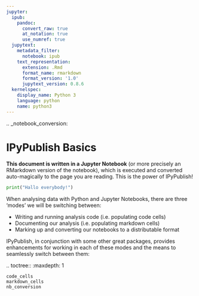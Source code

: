 ```yaml
---
jupyter:
  ipub:
    pandoc:
      convert_raw: true 
      at_notation: true
      use_numref: true
  jupytext:
    metadata_filter:
      notebook: ipub
    text_representation:
      extension: .Rmd
      format_name: rmarkdown
      format_version: '1.0'
      jupytext_version: 0.8.6
  kernelspec:
    display_name: Python 3
    language: python
    name: python3
---
```


.. _notebook_conversion:

# IPyPublish Basics

**This document is written in a Jupyter Notebook**
(or more precisely an RMarkdown version of the notebook),
which is executed and converted auto-magically to the page you are reading.
This is the power of IPyPublish!

```python
print("Hallo everybody!")
```

When analysing data with Python and Jupyter Notebooks, there are three 'modes'
we will be switching between:

- Writing and running analysis code (i.e. populating code cells)
- Documenting our analysis (i.e. populating markdown cells)
- Marking up and converting our notebooks to a distributable format

IPyPublish, in conjunction with some other great packages,
provides enhancements for working in each of these modes and the means to
seamlessly switch between them:

.. toctree::
    :maxdepth: 1

    code_cells
    markdown_cells
    nb_conversion


<!-- ## Setting up a Notebook

To take advantage of the above modes, we first need to add some additional -->